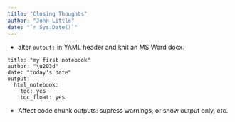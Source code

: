 ```yaml
---
title: "Closing Thoughts"
author: "John Little"
date: "`r Sys.Date()`"
---
```


- alter `output:` in YAML header and knit an MS Word docx.

```{}
title: "my first notebook"
author: "\u203d"
date: "today's date"
output: 
  html_notebook: 
    toc: yes
    toc_float: yes
```


- Affect code chunk outputs:  supress warnings, or show output only, etc.